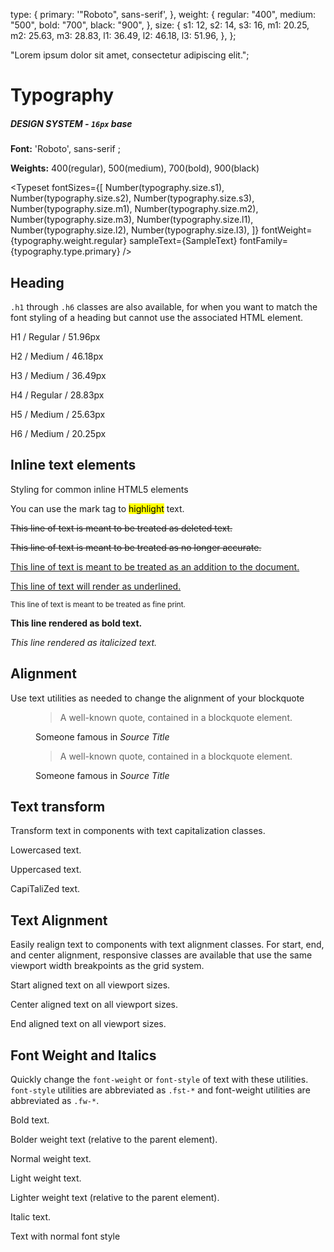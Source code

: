 
<Meta title="DesignTokens/Typography" />

  type: {
    primary: '"Roboto", sans-serif',
  },
  weight: {
    regular: "400",
    medium: "500",
    bold: "700",
    black: "900",
  },
  size: {
    s1: 12,
    s2: 14,
    s3: 16,
    m1: 20.25,
    m2: 25.63,
    m3: 28.83,
    l1: 36.49,
    l2: 46.18,
    l3: 51.96,
  },
};

  "Lorem ipsum dolor sit amet, consectetur adipiscing elit.";

# Typography

##### DESIGN SYSTEM - `16px` base

**Font:** 'Roboto', sans-serif ;

**Weights:** 400(regular), 500(medium), 700(bold), 900(black)

<Typeset
  fontSizes={[
    Number(typography.size.s1),
    Number(typography.size.s2),
    Number(typography.size.s3),
    Number(typography.size.m1),
    Number(typography.size.m2),
    Number(typography.size.m3),
    Number(typography.size.l1),
    Number(typography.size.l2),
    Number(typography.size.l3),
  ]}
  fontWeight={typography.weight.regular}
  sampleText={SampleText}
  fontFamily={typography.type.primary}
/>

## Heading

`.h1` through `.h6` classes are also available, for when you want to match the font styling of a heading but cannot use the associated HTML element.

<Canvas isColumn>
  <p class="h1">H1 / Regular / 51.96px </p>
  <p class="h2">H2 / Medium / 46.18px </p>
  <p class="h3">H3 / Medium / 36.49px </p>
  <p class="h4">H4 / Regular / 28.83px </p>
  <p class="h5">H5 / Medium / 25.63px </p>
  <p class="h6">H6 / Medium / 20.25px </p>
</Canvas>

## Inline text elements

Styling for common inline HTML5 elements

<Canvas isColumn>
  <p>
    You can use the mark tag to <mark>highlight</mark> text.
  </p>
  <p>
    <del>This line of text is meant to be treated as deleted text.</del>
  </p>
  <p>
    <s>This line of text is meant to be treated as no longer accurate.</s>
  </p>
  <p>
    <ins>
      This line of text is meant to be treated as an addition to the document.
    </ins>
  </p>
  <p>
    <u>This line of text will render as underlined.</u>
  </p>
  <p>
    <small>This line of text is meant to be treated as fine print.</small>
  </p>
  <p>
    <strong>This line rendered as bold text.</strong>
  </p>
  <p>
    <em>This line rendered as italicized text.</em>
  </p>
</Canvas>

## Alignment

Use text utilities as needed to change the alignment of your blockquote

<Canvas>
  <figure class="text-center">
    <blockquote class="blockquote">
      <p>A well-known quote, contained in a blockquote element.</p>
    </blockquote>
    <figcaption class="blockquote-footer">
      Someone famous in <cite title="Source Title">Source Title</cite>
    </figcaption>
  </figure>
</Canvas>

<Canvas>
  <figure class="text-end">
    <blockquote class="blockquote">
      <p>A well-known quote, contained in a blockquote element.</p>
    </blockquote>
    <figcaption class="blockquote-footer">
      Someone famous in <cite title="Source Title">Source Title</cite>
    </figcaption>
  </figure>
</Canvas>

## Text transform

Transform text in components with text capitalization classes.

<Canvas isColumn>
  <p class="text-lowercase">Lowercased text.</p>
  <p class="text-uppercase">Uppercased text.</p>
  <p class="text-capitalize">CapiTaliZed text.</p>
</Canvas>

## Text Alignment

Easily realign text to components with text alignment classes.
For start, end, and center alignment, responsive classes are available that use the same viewport width breakpoints as the grid system.

<Canvas isColumn>
  <p class="text-start">Start aligned text on all viewport sizes.</p>
  <p class="text-center">Center aligned text on all viewport sizes.</p>
  <p class="text-end">End aligned text on all viewport sizes.</p>
</Canvas>

## Font Weight and Italics

Quickly change the `font-weight` or `font-style` of text with these utilities.
`font-style` utilities are abbreviated as `.fst-*` and font-weight utilities are abbreviated as `.fw-*`.

<Canvas isColumn>
  <p class="fw-bold">Bold text.</p>
  <p class="fw-bolder">Bolder weight text (relative to the parent element).</p>
  <p class="fw-normal">Normal weight text.</p>
  <p class="fw-light">Light weight text.</p>
  <p class="fw-lighter">
    Lighter weight text (relative to the parent element).
  </p>
  <p class="fst-italic">Italic text.</p>
  <p class="fst-normal">Text with normal font style</p>
</Canvas>

